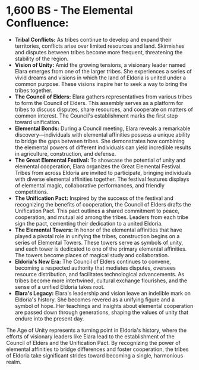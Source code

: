 # **1,600 BS - The Elemental Confluence:**

- **Tribal Conflicts:** As tribes continue to develop and expand their territories, conflicts arise over limited resources and land. Skirmishes and disputes between tribes become more frequent, threatening the stability of the region.
- **Vision of Unity:** Amid the growing tensions, a visionary leader named Elara emerges from one of the larger tribes. She experiences a series of vivid dreams and visions in which the land of Eldoria is united under a common purpose. These visions inspire her to seek a way to bring the tribes together.
- **The Council of Elders:** Elara gathers representatives from various tribes to form the Council of Elders. This assembly serves as a platform for tribes to discuss disputes, share resources, and cooperate on matters of common interest. The Council's establishment marks the first step toward unification.
- **Elemental Bonds:** During a Council meeting, Elara reveals a remarkable discovery—individuals with elemental affinities possess a unique ability to bridge the gaps between tribes. She demonstrates how combining the elemental powers of different individuals can yield incredible results in agriculture, construction, and defense.
- **The Great Elemental Festival:** To showcase the potential of unity and elemental cooperation, Elara organizes the Great Elemental Festival. Tribes from across Eldoria are invited to participate, bringing individuals with diverse elemental affinities together. The festival features displays of elemental magic, collaborative performances, and friendly competitions.
- **The Unification Pact:** Inspired by the success of the festival and recognizing the benefits of cooperation, the Council of Elders drafts the Unification Pact. This pact outlines a shared commitment to peace, cooperation, and mutual aid among the tribes. Leaders from each tribe sign the pact, cementing their dedication to a united Eldoria.
- **The Elemental Towers:** In honor of the elemental affinities that have played a pivotal role in unifying the tribes, construction begins on a series of Elemental Towers. These towers serve as symbols of unity, and each tower is dedicated to one of the primary elemental affinities. The towers become places of magical study and collaboration.
- **Eldoria's New Era:** The Council of Elders continues to convene, becoming a respected authority that mediates disputes, oversees resource distribution, and facilitates technological advancements. As tribes become more intertwined, cultural exchange flourishes, and the sense of a unified Eldoria takes root.
- **Elara's Legacy:** Elara's leadership and vision leave an indelible mark on Eldoria's history. She becomes revered as a unifying figure and a symbol of hope. Her teachings and insights about elemental cooperation are passed down through generations, shaping the values of unity that endure into the present day.

The Age of Unity represents a turning point in Eldoria's history, where the efforts of visionary leaders like Elara lead to the establishment of the Council of Elders and the Unification Pact. By recognizing the power of elemental affinities to bridge differences and foster cooperation, the tribes of Eldoria take significant strides toward becoming a single, harmonious realm.